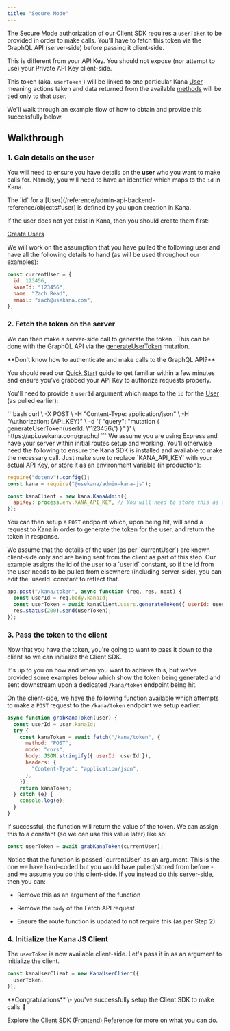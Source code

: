 ```yaml
---
title: "Secure Mode"
---
```


The Secure Mode authorization of our Client SDK requires a `userToken` to be provided in order to make calls. You'll have to fetch this token via the GraphQL API (server-side) before passing it client-side.

<Warning>
  This is different from your API Key. You should not expose (nor attempt to
  use) your Private API Key client-side.
</Warning>

This token (aka. `userToken` ) will be linked to one particular Kana [User](/reference/admin-api-backend-reference/objects#user) \- meaning actions taken and data returned from the available [methods](/reference/client-sdk-frontend-reference#methods) will be tied only to that user.

We'll walk through an example flow of how to obtain and provide this successfully below.

## Walkthrough

### 1. Gain details on the user

You will need to ensure you have details on the **user** who you want to make calls for. Namely, you will need to have an identifier which maps to the `id` in Kana.

<Note>
The `id` for a [User](/reference/admin-api-backend-reference/objects#user) is defined by you upon creation in Kana.

</Note>

If the user does not yet exist in Kana, then you should create them first:

[Create Users](/guides/ruby/importing-and-creating/create-users)

We will work on the assumption that you have pulled the following user and have all the following details to hand (as will be used throughout our examples):

```javascript Node.js / Javascript
const currentUser = {
  id: 123456,
  kanaId: "123456",
  name: "Zach Read",
  email: "zach@usekana.com",
};
```

### 2. Fetch the token on the server

We can then make a server-side call to generate the token . This can be done with the GraphQL API via the [generateUserToken](/reference/admin-api-backend-reference/mutations#generateusertoken) mutation.

<Note>
**Don't know how to authenticate and make calls to the GraphQL API?**

You should read our [Quick Start](/quick-start) guide to get familiar within a few minutes and ensure you've grabbed your API Key to authorize requests properly.

</Note>

You'll need to provide a `userId` argument which maps to the `id` for the [User](/reference/admin-api-backend-reference/objects#user) (as pulled earlier):

<Tabs>

<Tab title="cURL">
```bash 
curl \
-X POST \
-H "Content-Type: application/json" \
-H "Authorization: {API_KEY}" \
-d '{ "query": "mutation { generateUserToken(userId: \"123456\") }" }' \
https://api.usekana.com/graphql
```

</Tab>

<Tab title="Node.js">
We assume you are using Express and have your server within initial routes setup and working. You'll otherwise need the following to ensure the Kana SDK is installed and available to make the necessary call. Just make sure to replace `KANA_API_KEY` with your actual API Key, or store it as an environment variable (in production):

```javascript
require("dotenv").config();
const kana = require("@usekana/admin-kana-js");

const kanaClient = new kana.KanaAdmin({
  apiKey: process.env.KANA_API_KEY, // You will need to store this as an environment variable
});
```

You can then setup a `POST` endpoint which, upon being hit, will send a request to Kana in order to generate the token for the user, and return the token in response.

<Note>
  We assume that the details of the user (as per `currentUser`) are known
  client-side only and are being sent from the client as part of this step. Our
  example assigns the id of the user to a `userId` constant, so if the id from
  the user needs to be pulled from elsewhere (including server-side), you can
  edit the `userId` constant to reflect that.
</Note>

```javascript
app.post("/kana/token", async function (req, res, next) {
  const userId = req.body.kanaId;
  const userToken = await kanaClient.users.generateToken({ userId: userId });
  res.status(200).send(userToken);
});
```

</Tab>

</Tabs>

### 3. Pass the token to the client

Now that you have the token, you're going to want to pass it down to the client so we can initialize the Client SDK.

It's up to you on how and when you want to achieve this, but we've provided some examples below which show the token being generated and sent downstream upon a dedicated `/kana/token` endpoint being hit.

On the client-side, we have the following function available which attempts to make a `POST` request to the `/kana/token` endpoint we setup earlier:

```javascript Client
async function grabKanaToken(user) {
  const userId = user.kanaId;
  try {
    const kanaToken = await fetch("/kana/token", {
      method: "POST",
      mode: "cors",
      body: JSON.stringify({ userId: userId }),
      headers: {
        "Content-Type": "application/json",
      },
    });
    return kanaToken;
  } catch (e) {
    console.log(e);
  }
}
```

If successful, the function will return the value of the token. We can assign this to a constant (so we can use this value later) like so:

```javascript
const userToken = await grabKanaToken(currentUser);
```

<Note>
Notice that the function is passed `currentUser` as an argument. This is the one we have hard-coded but you would have pulled/stored from before - and we assume you do this client-side. If you instead do this server-side, then you can:

- Remove this as an argument of the function

- Remove the `body` of the Fetch API request

- Ensure the route function is updated to not require this (as per Step 2)

</Note>

### 4. Initialize the Kana JS Client

The `userToken` is now available client-side. Let's pass it in as an argument to initialize the client.

```javascript JavaScript
const kanaUserClient = new KanaUserClient({
  userToken,
});
```

<Check>
**Congratulations** \- you've successfully setup the Client SDK to make calls 🎉

Explore the [Client SDK (Frontend) Reference](/reference/client-sdk-frontend-reference) for more on what you can do.

</Check>

